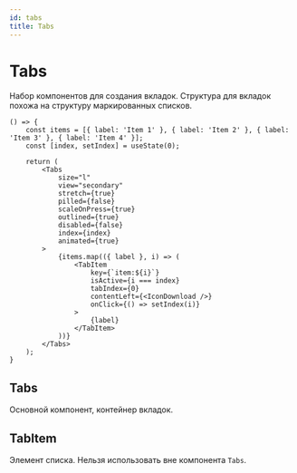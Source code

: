 ```yaml
---
id: tabs
title: Tabs
---
```



# Tabs
Набор компонентов для создания вкладок.
Структура для вкладок похожа на структуру маркированных списков.

```tsx live
() => {
    const items = [{ label: 'Item 1' }, { label: 'Item 2' }, { label: 'Item 3' }, { label: 'Item 4' }];
    const [index, setIndex] = useState(0);

    return (
        <Tabs
            size="l"
            view="secondary"
            stretch={true}
            pilled={false}
            scaleOnPress={true}
            outlined={true}
            disabled={false}
            index={index}
            animated={true}
        >
            {items.map(({ label }, i) => (
                <TabItem
                    key={`item:${i}`}
                    isActive={i === index}
                    tabIndex={0}
                    contentLeft={<IconDownload />}
                    onClick={() => setIndex(i)}
                >
                    {label}
                </TabItem>
            ))}
        </Tabs>
    );
}
```

## Tabs
Основной компонент, контейнер вкладок.

<PropsTable name="Tabs" />

## TabItem
Элемент списка. Нельзя использовать вне компонента `Tabs`.

<PropsTable name="TabItem" />
